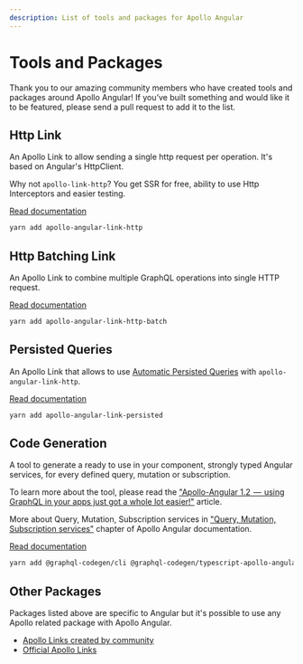 ```yaml
---
description: List of tools and packages for Apollo Angular
---
```


# Tools and Packages

Thank you to our amazing community members who have created tools and packages around Apollo
Angular! If you’ve built something and would like it to be featured, please send a pull request to
add it to the list.

## Http Link

An Apollo Link to allow sending a single http request per operation. It's based on Angular's
HttpClient.

Why not `apollo-link-http`? You get SSR for free, ability to use Http Interceptors and easier
testing.

[Read documentation](https://www.npmjs.com/package/apollo-angular-link-http)

```bash
yarn add apollo-angular-link-http
```

## Http Batching Link

An Apollo Link to combine multiple GraphQL operations into single HTTP request.

[Read documentation](https://www.npmjs.com/package/apollo-angular-link-http-batch)

```bash
yarn add apollo-angular-link-http-batch
```

## Persisted Queries

An Apollo Link that allows to use
[Automatic Persisted Queries](https://blog.apollographql.com/improve-graphql-performance-with-automatic-persisted-queries-c31d27b8e6ea)
with `apollo-angular-link-http`.

[Read documentation](https://www.npmjs.com/package/apollo-angular-link-persisted)

```bash
yarn add apollo-angular-link-persisted
```

## Code Generation

A tool to generate a ready to use in your component, strongly typed Angular services, for every
defined query, mutation or subscription.

To learn more about the tool, please read the
["Apollo-Angular 1.2  —  using GraphQL in your apps just got a whole lot easier!"](https://medium.com/the-guild/apollo-angular-code-generation-7903da1f8559)
article.

More about Query, Mutation, Subscription services in
["Query, Mutation, Subscription services"](../basics/services) chapter of Apollo Angular
documentation.

[Read documentation](https://graphql-code-generator.com/docs/plugins/typescript-apollo-angular)

```bash
yarn add @graphql-codegen/cli @graphql-codegen/typescript-apollo-angular
```

## Other Packages

Packages listed above are specific to Angular but it's possible to use any Apollo related package
with Apollo Angular.

- [Apollo Links created by community](https://www.apollographql.com/docs/link/links/community.html)
- [Official Apollo Links](https://www.apollographql.com/docs/link/#linkslist)
